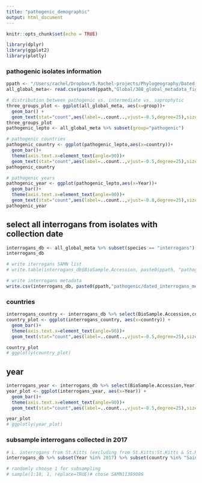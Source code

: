 ```yaml
---
title: "pathogenic_demographic"
output: html_document
---
```


```r
knitr::opts_chunk$set(echo = TRUE)
```


```r
library(dplyr)
library(ggplot2)
library(plotly)

```
### pathogenic isolates information
```r

ppath <- "/Users/rachel/Dropbox/5.Rachel-projects/Phylogeography/Dated_Assemblies/"
all_global_meta<- read.csv(paste0(ppath,"Global/388_global_metadata_fig_ann.txt"),sep="\t") 

# distribution between pathogenic vs. intermediate vs. saprophytic
three_groups_plot <- ggplot(all_global_meta, aes(x=group))+
  geom_bar() +
  geom_text(stat="count",aes(label=..count..,vjust=-0.5,degree=25),size=3) 
three_groups_plot
pathogenic_lepto <- all_global_meta %>% subset(group="pathogenic") 

# pathogenic countries
pathogenic_country <- ggplot(pathogenic_lepto,aes(x=country))+
  geom_bar()+
  theme(axis.text.x=element_text(angle=90))+
  geom_text(stat="count",aes(label=..count..,vjust=-0.5,degree=25),size=3) 
pathogenic_country

# pathogenic years
pathogenic_year <- ggplot(pathogenic_lepto,aes(x=Year))+
  geom_bar()+
  theme(axis.text.x=element_text(angle=90))+
  geom_text(stat="count",aes(label=..count..,vjust=-0.8,degree=25),size=2) 
pathogenic_year
```

## select all interrogans from isolates with collection date
```r

interrogans_db <- all_global_meta %>% subset(species == "interrogans")
interrogans_db

# write iterrogans SAMN list 
# write.table(interrogans_db$BioSample.Accession, paste0(ppath, "pathogenic/dated_interrogans_isolates.txt"), sep="\n",col.names = FALSE, row.names = FALSE, quote = FALSE)

# write interrogans metadata
write.csv(interrogans_db, paste0(ppath,"pathogenic/dated_interrogans_metadata.csv"))
```

### countries
```r
interrogans_country <- interrogans_db %>% select(BioSample.Accession,country)
country_plot <- ggplot(interrogans_country, aes(x=country)) +
  geom_bar()+
  theme(axis.text.x=element_text(angle=90))+
  geom_text(stat="count",aes(label=..count..,vjust=-0.5,degree=25),size=3) 

country_plot
# ggplotly(country_plot)
```

## year
```r
interrogans_year <- interrogans_db %>% select(BioSample.Accession,Year)
year_plot <- ggplot(interrogans_year, aes(x=Year)) +
  geom_bar()+
  theme(axis.text.x=element_text(angle=90))+
  geom_text(stat="count",aes(label=..count..,vjust=-0.5,degree=25),size=3) 

year_plot
# ggplotly(year_plot)

```

### subsample interrogans collected in 2017
```r

# L. interrogans from St.Kitts (excluding from St.Kitts:St.Kitts & St.Kitts:Basseterre )
interrogans_db %>% subset(Year %in% 2017) %>% subset(country %in% "Saint Kitts and Nevis") %>% subset(! Geographic.Location.x %in% c("Saint Kitts and Nevis: Saint Kitts","Saint Kitts and Nevis:Basseterre"))

# randomly choose 1 for subsampling
# sample(1:10, 1, replace=TRUE)# chose SAMN11389086


```

